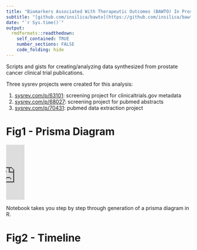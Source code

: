 ```yaml
---
title: "Biomarkers Associated With Therapeutic Outcomes (BAWTO) In Prostate Cancer"
subtitle: "[github.com/insilica/bawto](https://github.com/insilica/bawto)"
date: "`r Sys.time()`"
output: 
  rmdformats::readthedown:
    self_contained: TRUE
    number_sections: FALSE
    code_folding: hide
---
```


Scripts and gists for creating/analyzing data synthesized from prostate cancer clinical trial publications.

Three sysrev projects were created for this analysis:

  1. [sysrev.com/p/63101](https://sysrev.com/u/139/p/63101): screening project for clinicaltrials.gov metadata
  2. [sysrev.com/p/68027](https://sysrev.com/o/2/p/68027): screening project for pubmed abstracts 
  3. [sysrev.com/p/70431](https://sysrev.com/p/70431): pubmed data extraction project

# Fig1 - Prisma Diagram
<embed src="http://insilica.co.s3.amazonaws.com/bawto/figures/figure 1.svg" type="image/svg+xml" style="width:10%"/>
Notebook takes you step by step through generation of a prisma diagram in R.

# Fig2 - Timeline
